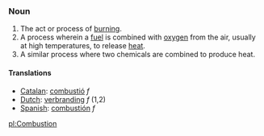 ===Noun===
#The act or process of [[burn]]ing.
#A process wherein a [[fuel]] is combined with [[oxygen]] from the air, usually at high temperatures, to release [[heat]].
#A similar process where two chemicals are combined to produce heat.

====Translations====
*[[Catalan]]: [[combustió]] ''f''
*[[Dutch]]: [[verbranding]] ''f'' (1,2)
*[[Spanish]]: [[combustión]] ''f''

[[pl:Combustion]]